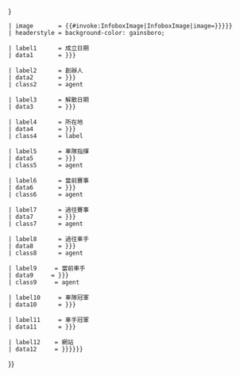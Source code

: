 {{Infobox
 | bodyclass   = vcard
 | title       = {{{name|{{{Name|}}}}}}
 | image       = {{#invoke:InfoboxImage|InfoboxImage|image={{{logo|{{{Logo|}}}}}}}}
 | headerstyle = background-color: gainsboro;

 | label1      = 成立日期
 | data1       = {{{founded|{{{founded|}}}}}}

 | label2      = 創辦人
 | data2       = {{{founders|{{{Founders|}}}}}}
 | class2      = agent

 | label3      = 解散日期
 | data3       = {{{folded|{{{folded|}}}}}}

 | label4      = 所在地
 | data4       = {{{base|{{{Base|}}}}}}
 | class4      = label

 | label5      = 車隊指揮
 | data5       = {{{principal|{{{Principal|}}}}}}
 | class5      = agent

 | label6      = 當前賽事
 | data6       = {{{current series|{{{Current series|}}}}}}
 | class6      = agent

 | label7      = 過往賽事
 | data7       = {{{former series|{{{Former series|}}}}}}
 | class7      = agent

 | label8      = 過往車手
 | data8       = {{{drivers|{{{Drivers|}}}}}}
 | class8      = agent

 | label9     = 當前車手
 | data9     = {{{current drivers|{{{Current Drivers|}}}}}}
 | class9     = agent

 | label10     = 車隊冠軍
 | data10      = {{{team titles|{{{Team titles|}}}}}}

 | label11     = 車手冠軍
 | data11      = {{{driver titles|{{{Driver titles|}}}}}}

 | label12    = 網站
 | data12     = {{{website|{{{Website|{{{Homepage|}}}}}}}}}

}}<noinclude>
{{documentation}}<!-- category links go on /doc -->
</noinclude>